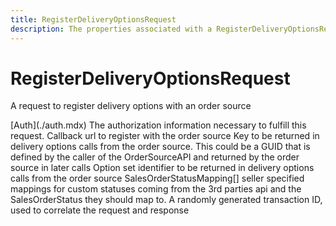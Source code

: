 ```yaml
---
title: RegisterDeliveryOptionsRequest
description: The properties associated with a RegisterDeliveryOptionsRequest
---
```


RegisterDeliveryOptionsRequest
===============================================
A request to register delivery options with an order source

<Reference>
  <Field name="auth" nullable={false}>
    <Type>
      [Auth](./auth.mdx)
    </Type>
    <Description>
      The authorization information necessary to fulfill this request.
    </Description>
  </Field>
  <Field name="callback_url" type="string" nullable={false}>
    <Description>
      Callback url to register with the order source
    </Description>
  </Field>
  <Field name="marketplace_key" type="string" nullable={false}>
    <Description>
      Key to be returned in delivery options calls from the order source. This could be a GUID that is defined by the caller of the OrderSourceAPI and returned by the order source in later calls
    </Description>
  </Field>
  <Field name="option_key" type="string" nullable={false}>
    <Description>
      Option set identifier to be returned in delivery options calls from the order source
    </Description>
  </Field>
  <Field name="sales_order_status_mapping" nullable={false}>
    <Type>
      SalesOrderStatusMapping[]
    </Type>
    <Description>
      seller specified mappings for custom statuses coming from the 3rd parties api and the SalesOrderStatus they should map to.
    </Description>
  </Field>
  <Field name="transaction_id" type="string" nullable={false}>
    <Description>
      A randomly generated transaction ID, used to correlate the request and response
    </Description>
  </Field>
</Reference>